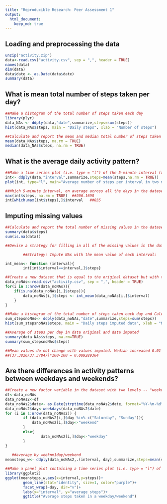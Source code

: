 ---
title: "Reproducible Research: Peer Assessment 1"
output: 
  html_document:
    keep_md: true
---


## Loading and preprocessing the data

```{r}
unzip("activity.zip")
data<-read.csv("activity.csv", sep = ",", header = TRUE)
names(data)
dim(data)
data$date <- as.Date(data$date)
summary(data)
```

## What is mean total number of steps taken per day?

```{r}
##Make a histogram of the total number of steps taken each day
library(plyr)
data_NAs <- ddply(data,"date",summarize,steps=sum(steps))
hist(data_NAs$steps, main = "Daily steps", xlab = "Number of steps")

##Calculate and report the mean and median total number of steps taken per day
mean(data_NAs$steps, na.rm = TRUE)
median(data_NAs$steps, na.rm = TRUE)

```

## What is the average daily activity pattern?
```{r}
##Make a time series plot (i.e. type = "l") of the 5-minute interval (x-axis) and the average number of steps taken, averaged across all days (y-axis)
int<- ddply(data,"interval",summarize,steps=mean(steps,na.rm = TRUE))
plot(int, type="l", main="Average number of steps per interval in two months")

##Which 5-minute interval, on average across all the days in the dataset, contains the maximum number of steps?
max(int$steps, na.rm = TRUE)  ##206.1698
int[which.max(int$steps),]$interval   ##835

```

## Imputing missing values
```{r}
##Calculate and report the total number of missing values in the dataset (i.e. the total number of rows with NAs)
summary(data$steps)
sum(is.na(data))

##Devise a strategy for filling in all of the missing values in the dataset.

        ##Strategy: Impute NAs with the mean value of each interval:

int_mean<- function (interval){
        int[int$interval==interval,]$steps}

##Create a new dataset that is equal to the original dataset but with the missing data filled in.
data_noNAs<-read.csv("activity.csv", sep = ",", header = TRUE)
for(i in 1:nrow(data_noNAs)){
    if(is.na(data_noNAs[i,]$steps)){
        data_noNAs[i,]$steps <- int_mean(data_noNAs[i,]$interval)
    }
}

##Make a histogram of the total number of steps taken each day and Calculate and report the mean and median total number of steps taken per day. Do these values differ from the estimates from the first part of the assignment? What is the impact of imputing missing data on the estimates of the total daily number of steps?
sum_stepsnoNAs<- ddply(data_noNAs,"date",summarize,steps=sum(steps))
hist(sum_stepsnoNAs$steps, main = "Daily steps imputed data", xlab = "Number of steps")

##Average of steps per day in data original and data imputed
summary(data_NAs$steps, na.rm=TRUE)
summary(sum_stepsnoNAs$steps)

##Mean values do not change with values imputed. Median increased 0.01 % from the original value:
##(37.3826/37.37847)*100-100 = 0.009289364
```

## Are there differences in activity patterns between weekdays and weekends?
```{r}
##Create a new factor variable in the dataset with two levels -- "weekday" and "weekend" indicating whether a given date is a weekday or weekend day.
df<-data_noNAs
data_noNAs2<-df
data_noNAs2$date<- as.Date(strptime(data_noNAs2$date, format="%Y-%m-%d"))
data_noNAs2$day<-weekdays(data_noNAs2$date)
for (i in 1:nrow(data_noNAs2)) {
        if (data_noNAs2[i,]$day %in% c("Saturday", "Sunday")){
            data_noNAs2[i,]$day<-"weekend"    
        }
        else{
                data_noNAs2[i,]$day<-"weekday"
        }
}
                
   ##average by weeknm1day/weekend
meansteps_w<- ddply(data_noNAs2,.(interval, day),summarize,steps=mean(steps))

##Make a panel plot containing a time series plot (i.e. type = "l") of the 5-minute interval (x-axis) and the average number of steps taken, averaged across all weekday days or weekend days (y-axis).
library(ggplot2)
ggplot(meansteps_w,aes(x=interval,y=steps))+
        geom_line(stat="identity", size=1, color="purple")+
        facet_wrap(~day, dir="v")+
        labs(x="interval", y="average steps")+
        ggtitle("Average steps taken in a weekday/weekend")

```



